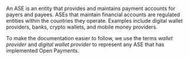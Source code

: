 An ASE is an entity that provides and maintains payment accounts for payers and payees. ASEs that maintain financial accounts are regulated entities within the countries they operate. Examples include digital wallet providers, banks, crypto wallets, and mobile money providers.

To make the documentation easier to follow, we use the terms *wallet provider* and *digital wallet provider* to represent any ASE that has implemented Open Payments.